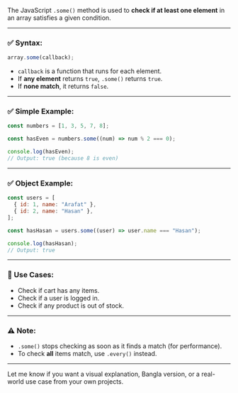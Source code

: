 The JavaScript `.some()` method is used to **check if at least one element** in an array satisfies a given condition.

---

### ✅ Syntax:

```js
array.some(callback);
```

- `callback` is a function that runs for each element.
- If **any element** returns `true`, `.some()` returns `true`.
- If **none match**, it returns `false`.

---

### ✅ Simple Example:

```js
const numbers = [1, 3, 5, 7, 8];

const hasEven = numbers.some((num) => num % 2 === 0);

console.log(hasEven);
// Output: true (because 8 is even)
```

---

### ✅ Object Example:

```js
const users = [
  { id: 1, name: "Arafat" },
  { id: 2, name: "Hasan" },
];

const hasHasan = users.some((user) => user.name === "Hasan");

console.log(hasHasan);
// Output: true
```

---

### 📌 Use Cases:

- Check if cart has any items.
- Check if a user is logged in.
- Check if any product is out of stock.

---

### ⚠️ Note:

- `.some()` stops checking as soon as it finds a match (for performance).
- To check **all** items match, use `.every()` instead.

---

Let me know if you want a visual explanation, Bangla version, or a real-world use case from your own projects.
